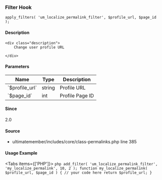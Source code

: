
### Filter Hook    
    
```
apply_filters( 'um_localize_permalink_filter', $profile_url, $page_id );
```

#### Description
    <div class="description">
        Change user profile URL
 
    </div>

#### Parameters
            
<table className="table-auto mt-2 border dark:border-gray-500 p-5 text-sm text-left">
<thead>
<tr>
<th  className="px-3">Name</th>
<th  className="px-3">Type</th>
<th  className="px-3">Description</th>
</tr>
</thead>
<tbody>
               <tr >
               <td className="px-3 py-2">`$profile_url`</td>
               <td className="px-3 py-2">string</td>
               <td className="px-3 py-2 text-sm">Profile URL</td>
               </tr>
               <tr >
               <td className="px-3 py-2">`$page_id`</td>
               <td className="px-3 py-2">int</td>
               <td className="px-3 py-2 text-sm">Profile Page ID</td>
               </tr>
</tbody>
</table>

#### Since
<div class="description">
2.0
</div>

#### Source
  - <Link href="/developer/files/includes-core-class-permalinks#source-view.385">ultimatemember/includes/core/class-permalinks.php</Link> <Link href="/developer/files/includes-core-class-permalinks#source-view.385">line 385</Link>



#### Usage Example

<Tabs items={['PHP']}>
    <Tab>
    ```php
    add_filter( 'um_localize_permalink_filter', 'my_localize_permalink', 10, 2 );
 function my_localize_permalink( $profile_url, $page_id ) {
     // your code here
     return $profile_url;
 }
    ```
    </Tab>
</Tabs>